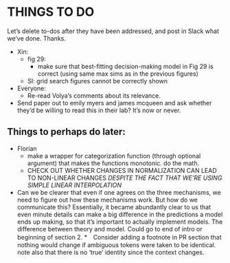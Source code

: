 # THINGS TO DO
Let's delete to-dos after they have been addressed, and post in Slack what we've done. Thanks.

  * Xin:
    * fig 29:
      * make sure that best-fitting decision-making model in Fig 29 is correct (using same max sims as in the previous figures)
    * SI: grid search figures cannot be correctly shown
    
  * Everyone: 
    * Re-read Volya's comments about its relevance.
  * Send paper out to emily myers and james mcqueen and ask whether they’d be willing to read this in their lab? It's now or never.
  
## Things to perhaps do later:

  * Florian
    * make a wrapper for categorization function (through optional argument) that makes the functions monotonic. do the math.
    * CHECK OUT WHETHER CHANGES IN NORMALIZATION CAN LEAD TO NON-LINEAR CHANGES *DESPITE THE FACT THAT WE'RE USING SIMPLE LINEAR INTERPOLATION*
  * Can we be clearer that even if one agrees on the three mechanisms, we need to figure out how these mechanisms work. But how do we communicate this? Essentially, it became abundantly clear to us that even minute details can make a big difference in the predictions a model ends up making, so that it’s important to actually implement models. The difference between theory and model. Could go to end of intro or beginning of section 2.
  *　Consider adding a footnote in PR section that nothing would change if ambiguous tokens were taken to be identical. note also that there is no ‘true’ identity since the context changes.

\newpage 
